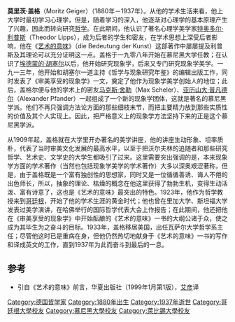 {{weasel|time=2011-04-03T08:29:53+00:00}}
'''莫里茨·盖格'''（Moritz Geiger）（1880年－1937年）。从他的学术生活来看，他上大学时最初学习心理学，但是，随着学习的深入，他逐渐对心理学的基本原理产生了兴趣，因此而转向研究[[哲学|哲学]]。在此期间，他认识了著名心理学美学家[[特奥多尔·利普斯|特奥多尔·利普斯]]（Theodor Lipps），成为后者的学生和密友，在学术思想上深受后者影响，他在《[[艺术的意味|艺术的意味]]》（die Bedeutung der Kunst）这部著作中屡屡提及利普斯及其理论可以充分证明这一点。盖格于一九零八年开始在慕尼黑大学任教；在认识了[[埃德蒙的·胡塞尔|埃德蒙的·胡塞尔]]以后，他开始研究现象学，后来又专门研究现象学美学。一九一三年，他开始和胡塞尔一道主持《哲学与现象研究年鉴》的编辑出版工作，同时发表了《审美享受的现象学》一文，奠定了他作为现象学美学创始人的地位；此后，盖格尔便与他的学术上的密友[[马克斯·舍勒|马克斯·舍勒]]（Max Scheler）、[[亚历山大·普凡德尔|亚历山大·普凡德尔]]（Alexander Pfander）一起组成了一个新的现象学团体，这就是著名的慕尼黑学派。他们不再只强调方法论方面的那些细枝末节，而把主要精力放到那些实质性的价值及其个人实现上。因此，把严格意义上的现象学方法坚持下来的正是这个慕尼黑学派。

从1909年起，盖格就在大学里开办著名的美学讲座，他的讲座生动形象、坦率质朴，代表了当时审美文化发展的最高水平，以至于把沃尔夫林的追随者和那些研究哲学、艺术史、文学史的大学生都吸引了过来。这里需要突出强调的是，本来现象学方面的学术著作（当然也包括现象学美学的学术著作）大多以深奥艰涩著称，但是，由于盖格既是一个富有独创性的思想家，同时又是一位循循善诱、诲人不倦的出色师长，所以，抽象的理论、枯燥的概念在他这里获得了勃勃生机，变得生动活泼、富有诗意了，这也是《艺术的意味》最突出的特色。1923年，他作为哲学教授来到[[哥廷根|哥廷根]]，开始了他的学术生涯的黄金时代；他也曾在里加大学、斯坦福大学发表过美学演讲，在哈佛举行的国际哲学代表大会上作报告；在此期间，他还把他在《审美享受的现象学》中开始酝酿的《艺术的意味》一书的大纲公诸于众，使之成为其毕生为之奋斗的目标。1933年，盖格移居美国，出任瓦萨尔大学哲学系主任；尽管他这时已是重病在身，但他仍然热切地献身于《艺术的意味》一书的写作和译成英文的工作，直到1937年为此而奋斗到最后的一息。

==参考==
* 引自《艺术的意味》前言，华夏出版社（1999年1月第1版），[[艾彦|艾彦]]译

{{DEFAULTSORT: Geiger, Moritz}}
[[Category:德国哲学家|Category:德国哲学家]]
[[Category:1880年出生|Category:1880年出生]]
[[Category:1937年逝世|Category:1937年逝世]]
[[Category:哥廷根大學校友|Category:哥廷根大學校友]]
[[Category:慕尼黑大學校友|Category:慕尼黑大學校友]]
[[Category:萊比錫大學校友|Category:萊比錫大學校友]]